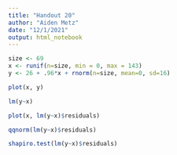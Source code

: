 ---
title: "Handout 20"
author: "Aiden Metz"
date: "12/1/2021"
output: html_notebook
---

```{r}
size <- 69
x <- runif(n=size, min = 0, max = 143)
y <- 26 + .96*x + rnorm(n=size, mean=0, sd=16)
```

```{r}
plot(x, y)
```


```{r}
lm(y~x)
```


```{r}
plot(x, lm(y~x)$residuals)
```

```{r}
qqnorm(lm(y~x)$residuals)
```


```{r}
shapiro.test(lm(y~x)$residuals)
```


